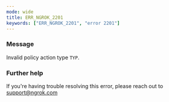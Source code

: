 ```yaml
---
mode: wide
title: ERR_NGROK_2201
keywords: ["ERR_NGROK_2201", "error 2201"]
---
```


### Message

Invalid policy action type `TYP`.

### Further help

If you're having trouble resolving this error, please reach out to [support@ngrok.com](mailto:support@ngrok.com?subject=Help%20with%20ERR_NGROK_2201)
